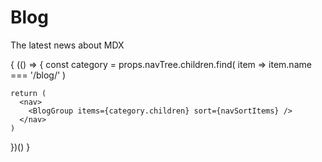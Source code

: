 
# Blog

The latest news about MDX

{
  (() => {
    const category = props.navTree.children.find(
      item => item.name === '/blog/'
    )

    return (
      <nav>
        <BlogGroup items={category.children} sort={navSortItems} />
      </nav>
    )
  })()
}
